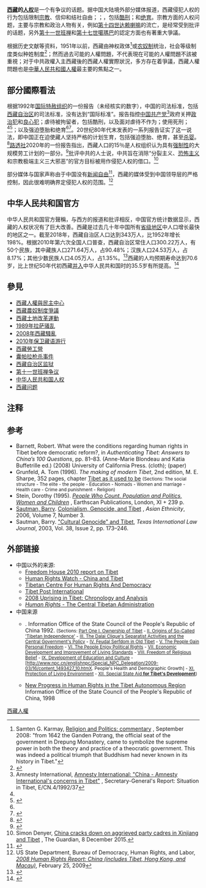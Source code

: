 {{NPOV|time=2021-04-14T17:58:21+00:00}}

'''[[西藏|西藏]]的[[人权|人权]]'''是一个有争议的话题。据中国大陆境外部分媒体报道，西藏侵犯人权的行为包括限制[[宗教自由|宗教]]、信仰和结社自由；{{link-en|任意逮捕和拘留|Arbitrary arrest and detention|任意逮捕}}；{{link-en|虐待囚犯|Prisoner abuse|拘留期间的虐待}}，包括[[酷刑|酷刑]]；{{link-en|强迫堕胎|Forced abortion}}和[[强制绝育|绝育]]。宗教方面的人权问题，主要与宗教和政治人物有关，例如[[第十四世达赖喇嘛|第十四世达赖喇嘛]]的流亡，是经常受到批评的话题，另外[[第十一世班禅争议|第十一世班禅]]和[[第十七世噶瑪巴爭議|第十七世噶瑪巴]]的認定方面也有著重大爭議。

根据历史文献等资料，1951年以前，西藏由神权政体<ref>Samten G. Karmay, [http://www.tibetwrites.org/?Religion-and-Politics-commentary Religion and Politics: commentary] {{Wayback|url=http://www.tibetwrites.org/?Religion-and-Politics-commentary |date=20160305233421 }} {{Cite web |url=http://www.tibetwrites.org/?religion-and-politics-commentary |title=存档副本 |access-date=2021-02-15 |archive-date=2016-03-05 |archive-url=https://web.archive.org/web/20160305233421/http://www.tibetwrites.org/?religion-and-politics-commentary |dead-url=unfit }}, September 2008: "from 1642 the Ganden Potrang, the official seat of the government in Drepung Monastery, came to symbolize the supreme power in both the theory and practice of a theocratic government. This was indeed a political triumph that Buddhism had never known in its history in Tibet."</ref>或[[西藏农奴制度|农奴制]]统治，社会等级制度类似种姓制度<ref>{{cite book|last=Fjeld|first=Heidi|title=Commoners and Nobles:Hereditary Divisions in Tibet|publisher=Nordic Institute of Asian Studies|year=2003|page=5|url=https://books.google.com/books?id=g0V5lV_M-SYC|isbn=9788791114175|access-date=2015-11-15|archive-date=2020-08-23|archive-url=https://web.archive.org/web/20200823230735/https://books.google.com/books?id=g0V5lV_M-SYC|dead-url=no}}</ref>；然而過去可能的人權問題，不代表現在可能的人權問題不該被重視；对于中共政權入主西藏後的西藏人權實際狀況，多方存在着爭議，西藏人權問題也是[[中華人民共和國人權|中華人民共和國人權]]最主要的焦點之一。

==部分國際看法==
根据1992年[[国际特赦组织|国际特赦组织]]的一份报告（未经核实的数字），中国的司法标准，包括[[西藏自治区|西藏自治区]]的司法标准，没有达到“国际标准”。报告指控[[中国共产党|中国共产党]]<ref name="aiamnesty">Amnesty International, [http://www.tibetjustice.org/materials/un/un8annex2.1.html Amnesty International: "China - Amnesty International's concerns in Tibet"] {{Webarchive|url=https://web.archive.org/web/20090912004834/http://www.tibetjustice.org/materials/un/un8annex2.1.html |date=2009-09-12 }}, Secretary-General's Report: Situation in Tibet, E/CN.4/1992/37</ref>政府关押[[政治犯|政治犯]]和[[良心犯|良心犯]]；虐待被拘留者，包括酷刑，以及面对虐待不作为；使用死刑；{{link-en|法外处决|Extrajudicial killing}}<ref name="aiamnesty" /><ref>{{cite web |url=http://www.hrweb.org/ai/aidoc.html |title=Amnesty International Documents |publisher=Hrweb.org |access-date=2012-12-09 |archive-url=https://web.archive.org/web/20120315090003/http://www.hrweb.org/ai/aidoc.html |archive-date=2012-03-15 |dead-url=no }}</ref>；以及强迫堕胎和绝育<ref name="Goldstein 1991 285–303" /><ref name="crin.org">{{cite web |title=Genocide in Tibet - Children of Despair |website=Child Rights International Network |publisher=Campaign Free Tibet |url=http://www.crin.org/docs/resources/treaties/crc.12/China_CFT2_NGO_Report.pdf |archive-url=https://web.archive.org/web/20120119081639/http://www.crin.org/docs/resources/treaties/crc.12/China_CFT2_NGO_Report.pdf |archive-date=2012-01-19 |quote=There is a great deal of evidence and detailed testimony, which indicates that [forced abortion and sterilisation] has been Chinese policy in Tibet for many years |access-date=2021-02-15 |dead-url=no }}</ref>。20世纪80年代末发表的一系列报告证实了这一说法，即中国正在迫使藏人坚持严格的计划生育，包括强迫堕胎、绝育，甚至[[杀婴|杀婴]]。<ref name="Goldstein 1991 285–303">{{Cite journal|title=China's Birth Control Policy in the Tibet Autonomous Region|url=https://archive.org/details/sim_asian-survey_1991-03_31_3/page/285|journal=[[Asian_Survey|Asian Survey]]|author-link=Melvyn Goldstein|first1=Melvyn|last1=Goldstein|first2=Beall|last2=Cynthia|date=March 1991|volume=31|issue=3|pages=285–303|jstor=2645246|doi=10.1525/as.1991.31.3.00p0043x}}</ref>[[路透社|路透社]]2020年的一份报告指出，西藏人口的15％是人权组织认为具有[[强迫劳动|强制性]]的大规模劳工计划的一部分。<ref>{{Cite news|last=Cadell|first=Cate|date=2020-09-22|title=China sharply expands mass labor program in Tibet|work=[[Reuters|Reuters]]|url=https://www.reuters.com/article/us-china-rights-tibet-exclusive/exclusive-china-sharply-expands-mass-labor-program-in-tibet-idUSKCN26D0GT|access-date=2020-09-24|archive-date=2021-04-26|archive-url=https://web.archive.org/web/20210426123917/https://www.reuters.com/article/us-china-rights-tibet-exclusive/exclusive-china-sharply-expands-mass-labor-program-in-tibet-idUSKCN26D0GT|dead-url=no}}</ref>批评中共的人士说，中共旨在消除“分裂主义、[[恐怖主义|恐怖主义]]和宗教极端主义三大邪恶”的官方目标被用作侵犯人权的借口。<ref>Simon Denyer, [https://www.theguardian.com/world/2015/dec/08/china-party-dissent-xinjiang-tibet China cracks down on aggrieved party cadres in Xinjiang and Tibet] {{Webarchive|url=https://web.archive.org/web/20161229201516/https://www.theguardian.com/world/2015/dec/08/china-party-dissent-xinjiang-tibet |date=2016-12-29 }}, The Guardian, 8 December 2015.</ref>

部分媒体与国家声称由于中国没有[[中華人民共和國媒體|新闻自由]]<ref name="news.bbc.co.uk">{{Cite news|date=2019-04-26|title=Tibet profile|language=en-GB|work=BBC News|url=https://www.bbc.co.uk/news/world-asia-pacific-16689779|access-date=2020-11-20|archive-date=2020-10-27|archive-url=https://web.archive.org/web/20201027205044/https://www.bbc.co.uk/news/world-asia-pacific-16689779|dead-url=no}}</ref>，西藏的媒体受到中国领导层的严格控制，因此很难明确界定侵犯人权的范围。<ref name="statedept09">US State Department, Bureau of Democracy, Human Rights, and Labor, ''[https://web.archive.org/web/20090226175344/http://www.state.gov/g/drl/rls/hrrpt/2008/eap/119037.htm#tibet 2008 Human Rights Report: China (includes Tibet, Hong Kong, and Macau)]'', February 25, 2009</ref>

==中华人民共和国官方==
中华人民共和国官方聲稱，与西方的报道和批评相反，中国官方统计数据显示，西藏的人权状况有了巨大改善。西藏是过去几十年中国所有[[中华人民共和国行政区划|省级地区]]中人口增长最快的地区之一。截至2018年，西藏自治区人口达到343万人，比1952年增长198%。根据2010年第六次全国人口普查，西藏自治区常住人口300.22万人，有50个民族，其中藏族人口271.64万人，占90.48%；汉族人口24.53万人，占8.17%；其他少数民族人口4.05万人，占1.35%。<ref name="Tibet.cn">{{Cite news|date=2020-07-17|title=中国社科院专家：60余年西藏人口增长近两倍 藏族人口占90%以上|language=zh-CN|url=http://www.tibet.cn/cn/rediscovery/202007/t20200717_6820418.html|access-date=2020-12-10|archive-date=2021-01-09|archive-url=https://web.archive.org/web/20210109162719/http://www.tibet.cn/cn/rediscovery/202007/t20200717_6820418.html|dead-url=no}}</ref>西藏的人均预期寿命达到70.6岁，比上世纪50年代初西藏[[西藏和平解放|并入]]中华人民共和国时的35.5岁有所提高。<ref name="People.cn">{{Cite news|date=2019-05-24|title=西藏人均预期寿命超过70岁 提前完成2020年预期目标|language=zh-CN|url=http://xz.people.com.cn/n2/2019/0524/c138901-32975320.html|access-date=2020-12-10}}</ref>

==參見==
* [[西藏人權與民主中心|西藏人權與民主中心]]
* [[西藏農奴制度爭議|西藏農奴制度爭議]]
* [[西藏土地改革運動|西藏土地改革運動]]
* [[1989年拉萨骚乱|1989年拉萨骚乱]]
* [[2008年西藏騷亂|2008年西藏騷亂]]
* [[2010年保卫藏语游行|2010年保卫藏语游行]]
* [[西藏勞工營|西藏勞工營]]
* [[囊帕拉枪杀事件|囊帕拉枪杀事件]]
* [[西藏自治区监狱|西藏自治区监狱]]
* [[第十一世班禅争议|第十一世班禅争议]]
* [[中华人民共和国人权|中华人民共和国人权]]
* [[西藏问题|西藏问题]]

== 注释 ==
{{reflist|30em}}

==参考==
* Barnett, Robert. What were the conditions regarding human rights in Tibet before democratic reform?, in ''Authenticating Tibet: Answers to China’s 100 Questions'', pp. 81–83. (Anne-Marie Blondeau and Katia Buffetrille ed.) (2008) University of California Press. {{ISBN|978-0-520-24464-1}} (cloth); {{ISBN|978-0-520-24928-8}} (paper)
* Grunfeld, A. Tom (1996). ''The making of modern Tibet'', 2nd edition, M. E. Sharpe, 352 pages, chapter [https://books.google.com/books?id=odyxWQGD2eoC&pg=PA7&lpg=PA7&dq=%22Tibet+as+it+used+to+be%22&source=bl&ots=Zk0ywdvjwF&sig=np-dKc8XOHi2XvcVk5y81pPOmis&hl=fr&ei=Hxb_S7DUF9KJ4QbM2d3LDg&sa=X&oi=book_result&ct=result&resnum=6&ved=0CEQQ6AEwBTgK#v=onepage&q=%22Tibet%20as%20it%20used%20to%20be%22&f=false Tibet as it used to be] {{Wayback|url=https://books.google.com/books?id=odyxWQGD2eoC&pg=PA7&lpg=PA7&dq=%22Tibet+as+it+used+to+be%22&source=bl&ots=Zk0ywdvjwF&sig=np-dKc8XOHi2XvcVk5y81pPOmis&hl=fr&ei=Hxb_S7DUF9KJ4QbM2d3LDg&sa=X&oi=book_result&ct=result&resnum=6&ved=0CEQQ6AEwBTgK#v=onepage&q=%22Tibet%20as%20it%20used%20to%20be%22&f=false |date=20160527075336 }} <small>(Sections: The social structure - The elite - the people - Education - Nomads - Women and marriage - Health care - Crime and punishment - Religion)</small>
* Stein, Dorothy (1995). [https://books.google.com/books?id=3PyWD72dx9cC&printsec=frontcover&source=gbs_v2_summary_r&cad=0#v=onepage&q=&f=false ''People Who Count. Population and Politics, Women and Children''] {{Wayback|url=https://books.google.com/books?id=3PyWD72dx9cC&printsec=frontcover&source=gbs_v2_summary_r&cad=0#v=onepage&q=&f=false |date=20160617135808 }}, Earthscan Publications, London, XI + 239 p.
* [[Barry_Sautman|Sautman, Barry]]. [http://blog.hiddenharmonies.org/wp-content/uploads/2011/07/Sautman-2006-Colonialism-Genocide-Tibet.pdf Colonialism, Genocide, and Tibet] {{Wayback|url=http://blog.hiddenharmonies.org/wp-content/uploads/2011/07/Sautman-2006-Colonialism-Genocide-Tibet.pdf |date=20160303185312 }}, ''Asian Ethnicity'', 2006, Volume 7, Number 3.
* Sautman, Barry. [https://web.archive.org/web/20140407073958/http://www.tilj.org/content/journal/38/num2/Sautman173.pdf "Cultural Genocide" and Tibet], ''Texas International Law Journal'', 2003, Vol. 38, Issue 2, pp. 173–246.

==外部链接==
{{Library resources box}}

*中国以外的来源:
**[http://freedomhouse.org/template.cfm?page=22&country=7958&year=2010 Freedom House 2010 report on Tibet] {{Wayback|url=http://freedomhouse.org/template.cfm?page=22&country=7958&year=2010 |date=20111223073802 }}
**[https://www.hrw.org/asia/china Human Rights Watch - China and Tibet] {{Wayback|url=https://www.hrw.org/asia/china |date=20150627224024 }}
**[http://www.tchrd.org/ Tibetan Centre For Human Rights And Democracy] {{Wayback|url=http://www.tchrd.org/ |date=20210514193457 }}
**[http://www.thetibetpost.com/en/outlook/opinions-and-columns/4065-hidden-torture-in-tibet-behind-chinas-economic-scene Tibet Post International] {{Wayback|url=http://www.thetibetpost.com/en/outlook/opinions-and-columns/4065-hidden-torture-in-tibet-behind-chinas-economic-scene |date=20200225121428 }}
**[http://tibet.net/wp-content/uploads/2011/08/tibetprotest2008.pdf 2008 Uprising in Tibet: Chronology and Analysis] {{Wayback|url=http://tibet.net/wp-content/uploads/2011/08/tibetprotest2008.pdf |date=20160303230634 }}
**[http://tibet.net/en/index.php?id=149&rmenuid=11 ''Human Rights'' - The Central Tibetan Administration] {{Wayback|url=http://tibet.net/en/index.php?id=149&rmenuid=11 |date=20100612013359 }}
*中国来源
**{{Cite web |url=http://en.tibet328.cn/05/01/200902/t263432.htm |title=''Tibet: Its Ownership and Human Rights Situation'' |access-date=2012-01-06 |archive-url=https://web.archive.org/web/20110905130150/http://en.tibet328.cn/05/01/200902/t263432.htm |archive-date=2011-09-05 |dead-url=no }}. Information Office of the State Council of the People's Republic of China 1992. <small>(Sections: [https://web.archive.org/web/20110721181756/http://www.npc.cn/englishnpc/Special_NPC_Delegation/2009-03/16/content_1493427.htm Part One I. Ownership of Tibet] - [https://web.archive.org/web/20110721181806/http://www.npc.cn/englishnpc/Special_NPC_Delegation/2009-03/16/content_1493427_2.htm II. Origins of So-Called 'Tibetan Independence'] - [https://web.archive.org/web/20110721181816/http://www.npc.cn/englishnpc/Special_NPC_Delegation/2009-03/16/content_1493427_3.htm III. The Dalai Clique's Separatist Activities and the Central Government's Policy] - [https://web.archive.org/web/20110721181828/http://www.npc.cn/englishnpc/Special_NPC_Delegation/2009-03/16/content_1493427_4.htm IV. Feudal Serfdom in Old Tibet] - [https://web.archive.org/web/20110721181848/http://www.npc.cn/englishnpc/Special_NPC_Delegation/2009-03/16/content_1493427_5.htm V. The People Gain Personal Freedom] - [https://web.archive.org/web/20110721181855/http://www.npc.cn/englishnpc/Special_NPC_Delegation/2009-03/16/content_1493427_6.htm VI. The People Enjoy Political Rights] - [https://web.archive.org/web/20110721181918/http://www.npc.cn/englishnpc/Special_NPC_Delegation/2009-03/16/content_1493427_7.htm VII. Economic Development and Improvement of Living Standards] - [https://web.archive.org/web/20110721181930/http://www.npc.cn/englishnpc/Special_NPC_Delegation/2009-03/16/content_1493427_8.htm VIII. Freedom of Religious Belief] - [https://web.archive.org/web/20110721181947/http://www.npc.cn/englishnpc/Special_NPC_Delegation/2009-03/16/content_1493427_9.htm IX. Development of Education and Culture] - [http://www.npc.cn/englishnpc/Special_NPC_Delegation/2009-03/16/content_1493427_10.htmX. People's Health and Demographic Growth] - [https://web.archive.org/web/20110721182045/http://www.npc.cn/englishnpc/Special_NPC_Delegation/2009-03/16/content_1493427_11.htm XI. Protection of Living Environment] - [https://web.archive.org/web/20110721182053/http://www.npc.cn/englishnpc/Special_NPC_Delegation/2009-03/16/content_1493427_12.htm XII. Special State Aid '''for Tibet's Development'''])</small>
**[https://web.archive.org/web/20110721181947/http://www.npc.cn/englishnpc/Special_NPC_Delegation/2009-03/16/content_1493427_9.htm New Progress in Human Rights in the Tibet Autonomous Region] Information Office of the State Council of the People's Republic of China, 1998

{{DEFAULTSORT:Human Rights In Tibet}}
[[Category:西藏人權|]]